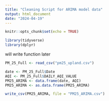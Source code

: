 ```yaml
---
title: "Cleaning Script for ARIMA model data"
output: html_document
date: "2024-04-19"
---
```


```r
knitr::opts_chunk$set(echo = TRUE)
```

```r
library(tidyverse) 
library(dplyr)
```

will write function later 
```r
PM_25_Full <- read_csv("pm25_upland.csv")
```


```r
date <- PM_25_Full$Date
AQI <- PM_25_Full$DAILY_AQI_VALUE
PM25_ARIMA <- data.frame(date, AQI)
PM25_ARIMA <- as.data.frame(PM25_ARIMA)

write_csv(PM25_ARIMA, file = "PM25_ARIMA.csv")
```

